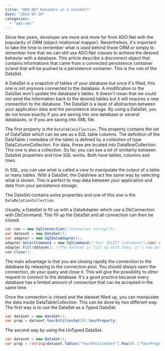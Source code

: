 ```yaml
---
title: "ADO.NET DataSets in a nutshell"
date: "2013-07-29"
categories: 
  - "ado-net"
---
```


Since few years, developer are more and more far from ADO.Net with the popularity of ORM (object relationnal mapper). Nevertheless, it's important to take the time to remember what is used behind those ORM or simply to remember how that we can still use ADO.Net classes to achieve the desired behavior with a database. This article describe a disconnect object that contains informations that came from a connected persistence container or/and that will be pushed to a persistence container. This is the role of the DataSet.

A DataSet is a snapshot of tables of your database but once it's filled, this one is not anymore connected to the database. A modification to the DataSet won't update the database's tables. It doesn't mean that we could not send the information back to the desired tables but it will requires a new connection to the database. The DataSet is a layer of abstraction between your application data and the persistence storage. By using a DataSet, you do not know exaclty if you are saving into one database or several databases, or if you are saving into XML file.

The first property is the `DataTableCollection`. This property contains the set of DataTable which can be see as a SQL table columns. The definition of the DataTable ( metadata of the table) is defined by a collection of type DataColumnCollection. For data, these are located into DataRowCollection. This one is also a collection. So far, you can see a lot of similarity between DataSet properties and how SQL works. Both have tables, columns and rows.

In SQL, you can use what is called a view to manipulate the output of a table or many tables. With a DataSet, the DataView act the same way by selecting what is shown. This is perfect to map data between your application and data from your persistence storage.

The DataSet contains some properties and one of this one is the `DataRelationCollection`.

Usually, a DataSet is fill up with a DataAdapter which use a DbConnection with DbCommand. This fill up the DataSet and all connection can then be closed.


```csharp
var con = new SqlConnection(/*Connexion String*/); 
var dataset = new DataSet(); 
var adapter = new SqlDataAdapter(); 
adapter.SelectCommand = new SqlCommand(/*Your SELECT statement*/,con) con.Open(); 
adapter.Fill(dataset); //The dataset is fill up with data, it's now possible to close the connection and use the data 
con.Close(); 
```

The main advantage is that you are closing rapidly the connection to the database by releasing to the connection pool. You should always open the connection, do your query and close it. This will give the possibility to other request to connect to the database. It's a good practice because every database has a limited amount of connection that can be accepted in the same time.

Once the connection is closed and the dataset filled up, you can manipulate the data inside DataTableCollection. This can be done by two different way. The first way is to use the DataSet as a Typed DataSet.


```csharp
var dataset = new DataSet(); 
var prop = dataset.YourEntitiesSet[0].YourProperty; 
```

The second way by using the UnTyped DataSet.


```csharp
var dataset = new DataSet(); 
var prop = (string)dataset.Tables["YourEntitiesSet"].Row[0].["YourProperty"]; 
```
